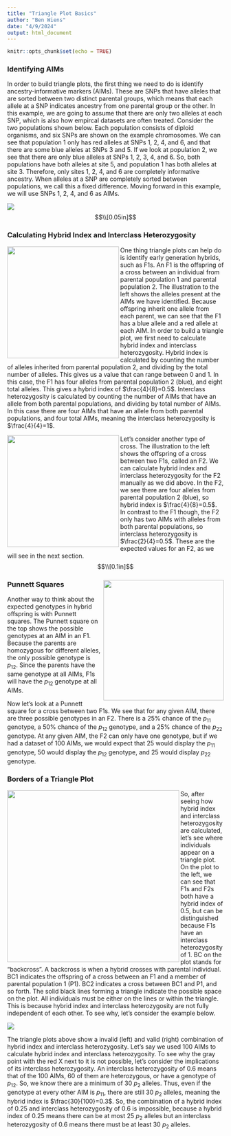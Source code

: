 ```yaml
---
title: "Triangle Plot Basics"
author: "Ben Wiens"
date: "4/9/2024"
output: html_document
---
```


```r
knitr::opts_chunk$set(echo = TRUE)
```

### Identifying AIMs

In order to build triangle plots, the first thing we need to do is identify ancestry-informative markers (AIMs). These are SNPs that have alleles that are sorted between two distinct parental groups, which means that each allele at a SNP indicates ancestry from one parental group or the other. In this example, we are going to assume that there are only two alleles at each SNP, which is also how empircal datasets are often treated. Consider the two populations shown below. Each population consists of diploid organisms, and six SNPs are shown on the example chromosomes. We can see that population 1 only has red alleles at SNPs 1, 2, 4, and 6, and that there are some blue alleles at SNPs 3 and 5. If we look at population 2, we see that there are only blue alleles at SNPs 1, 2, 3, 4, and 6. So, both populations have both alleles at site 5, and population 1 has both alleles at site 3. Therefore, only sites 1, 2, 4, and 6 are completely informative ancestry. When alleles at a SNP are completely sorted between populations, we call this a fixed difference. Moving forward in this example, we will use SNPs 1, 2, 4, and 6 as AIMs.

![](../man/figures/parental_pops.png)
$$\\[0.05in]$$


### Calculating Hybrid Index and Interclass Heterozygosity


<img src="../man/figures/first_cross.png" align="left" alt="" width="260" /> One thing triangle plots can help do is identify early generation hybrids, such as F1s. An F1 is the offspring of a cross between an individual from parental population 1 and parental population 2. The illustration to the left shows the alleles present at the AIMs we have identified. Because offspring inherit one allele from each parent, we can see that the F1 has a blue allele and a red allele at each AIM. In order to build a triangle plot, we first need to calculate hybrid index and interclass heterozygosity. Hybrid index is calculated by counting the number of alleles inherited from parental population 2, and dividing by the total number of alleles. This gives us a value that can range between 0 and 1. In this case, the F1 has four alleles from parental population 2 (blue), and eight total alleles. This gives a hybrid index of $\frac{4}{8}=0.5$. Interclass heterozygosity is calculated by counting the number of AIMs that have an allele from both parental populations, and dividing by total number of AIMs. In this case there are four AIMs that have an allele from both parental populations, and four total AIMs, meaning the interclass heterozygosity is $\frac{4}{4}=1$.


<img src="../man/figures/second_cross.png" align="left" alt="" width="260" /> Let's consider another type of cross. The illustration to the left shows the offspring of a cross between two F1s, called an F2. We can calculate hybrid index and interclass heterozygosity for the F2 manually as we did above. In the F2, we see there are four alleles from parental population 2 (blue), so hybrid index is $\frac{4}{8}=0.5$. In contrast to the F1 though, the F2 only has two AIMs with alleles from both parental populations, so interclass heterozygosity is $\frac{2}{4}=0.5$. These are the expected values for an F2, as we will see in the next section.
$$\\[0.1in]$$

### Punnett Squares <img src="../man/figures/punnett_squares.png" align="right" alt="" width="280" /> 


Another way to think about the expected genotypes in hybrid offspring is with Punnett squares. The Punnett square on the top shows the possible genotypes at an AIM in an F1. Because the parents are homozygous for different alleles, the only possible genotype is $p_{12}$. Since the parents have the same genotype at all AIMs, F1s will have the $p_{12}$ genotype at all AIMs.

Now let's look at a Punnett square for a cross between two F1s. We see that for any given AIM, there are three possible genotypes in an F2. There is a 25% chance of the $p_{11}$ genotype, a 50% chance of the $p_{12}$ genotype, and a 25% chance of the $p_{22}$ genotype. At any given AIM, the F2 can only have one genotype, but if we had a dataset of 100 AIMs, we would expect that 25 would display the $p_{11}$ genotype, 50 would display the $p_{12}$ genotype, and 25 would display $p_{22}$ genotype.


### Borders of a Triangle Plot
<img src="../man/figures/labeled_tri_plot.png" align="left" alt="" width="400" /> So, after seeing how hybrid index and interclass heterozygosity are calculated, let's see where individuals appear on a triangle plot. On the plot to the left, we can see that F1s and F2s both have a hybrid index of 0.5, but can be distinguished because F1s have an interclass heterozygosity of 1. BC on the plot stands for "backcross". A backcross is when a hybrid crosses with parental individual. BC1 indicates the offspring of a cross between an F1 and a member of parental population 1 (P1). BC2 indicates a cross between BC1 and P1, and so forth. The solid black lines forming a triangle indicate the possible space on the plot. All individuals must be either on the lines or within the triangle. This is because hybrid index and interclass heterozygosity are not fully independent of each other. To see why, let's consider the example below. 


![](../man/figures/possible_space.png)

The triangle plots above show a invalid (left) and valid (right) combination of hybrid index and interclass heterozygosity. Let's say we used 100 AIMs to calculate hybrid index and interclass heterozygosity. To see why the gray point with the red X next to it is not possible, let's consider the implications of its interclass heterozygosity. An interclass heterozygosity of 0.6 means that of the 100 AIMs, 60 of them are heterozygous, or have a genotype of $p_{12}$. So, we know there are a minimum of 30 $p_2$ alleles. Thus, even if the genotype at every other AIM is $p_{11}$, there are still 30 $p_2$ alleles, meaning the hybrid index is $\frac{30}{100}=0.3$. So, the combination of a hybrid index of 0.25 and interclass heterozygosity of 0.6 is impossible, because a hybrid index of 0.25 means there can be at most 25 $p_2$ alleles but an interclass heterozygosity of 0.6 means there must be at least 30 $p_2$ alleles.



